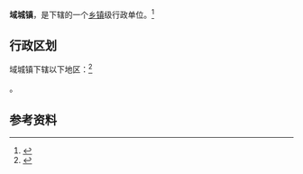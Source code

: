 {{中国乡级行政区|37/03/04/102/000}}

'''域城镇'''，是{{PRC admin/fullname|37/03/04/102/000|3}}下辖的一个[[乡镇|乡镇]]级行政单位。<ref>{{PRC admin/ref sgc|{{PRC admin/parent|37/03/04/102/000}}}}</ref>

== 行政区划 ==

域城镇下辖以下地区：<ref>{{PRC admin/ref sgc|37/03/04/102/000}}</ref>

{{PRC admin/children|37/03/04/102/000}}。

== 参考资料 ==

{{reflist}}

{{行政区划小作品}}
{{PRC admin/navcat|37/03/04/102/000}}